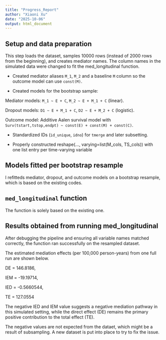 ```yaml
---
title: "Progress_Report"
author: "Xiaoni Xu"
date: "2025-10-06"
output: html_document
---
```



## Setup and data preparation

This step loads the dataset, samples 10000 rows (instead of 2000 rows from the beginning), and creates mediator names. The column names in the simulated data were changed to fit the med_longitudinal function.

- Created mediator aliases `M_1`, `M_2` and a baseline `M` column so the outcome model can use `const(M)`.

- Created models for the bootstrap sample:

Mediator models: `M_1 ~ E + C`, `M_2 ~ E + M_1 + C` (linear).

Dropout models: `D1 ~ E + M_1 + C`, `D2 ~ E + M_2 + C` (logistic).

Outcome model: Additive Aalen survival model with `Surv(tstart,tstop,endpt) ~ const(E) + const(M) + const(C)`.

- Standardized IDs (`id_unique`, `idno`) for `tmerge` and later subsetting.

- Properly constructed reshape(..., varying=list(M_cols, TS_cols)) with one list entry per time-varying variable

## Models fitted per bootstrap resample

I refitteds mediator, dropout, and outcome models on a bootstrap resample, which is based on the existing codes.

## `med_longitudinal` function

The function is solely based on the existing one.

## Results obtained from running med_longitudinal

After debugging the pipeline and ensuring all variable names matched correctly, the function ran successfully on the resampled dataset.  

The estimated mediation effects (per 100,000 person-years) from one full run are shown below.

  DE  = 146.8186,
  
  IEM = -19.19714,
  
  IED = -0.5660544,
  
  TE  = 127.0554


The negative IED and IEM value suggests a negative mediation pathway in this simulated setting, while the direct effect (DE) remains the primary positive contribution to the total effect (TE). 

The negative values are not expected from the dataet, which might be a result of subsampling. A new dataset is put into place to try to fix the issue.